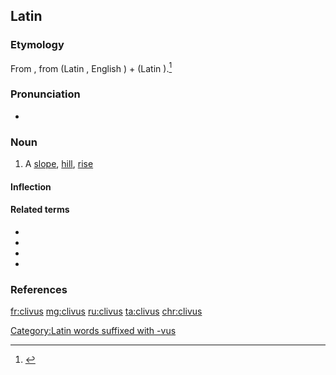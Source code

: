 ==Latin==
===Etymology===
From {{etyl|ine-pro|la}} {{m|ine-pro||*ḱleywós}}, from {{etyl|ine-pro|la}} {{m|ine-pro|*ḱley-||to lean}} (Latin {{m|la|clīnō}}, English {{term|lean|lang=en}}) + {{m|ine-pro|*-wós}} (Latin {{m|la|-vus}}).<ref>{{R:Online Etymology Dictionary|declivity}}</ref>

===Pronunciation===
* {{la-pronunc|clīvus}}

===Noun===
{{la-noun|clīvus|clivi|clīvī|m|second}}

# A [[slope]], [[hill]], [[rise]]

====Inflection====
{{la-decl-2nd|clīv}}

====Related terms====
* {{l|la|clīnātus}}
* {{l|la|clīnō}}
* {{l|la|clīvōsus}}
* {{l|la|clīvulus}}

===References===
<references/> 

[[fr:clivus]]
[[mg:clivus]]
[[ru:clivus]]
[[ta:clivus]]
[[chr:clivus]]
[[Category:Latin words suffixed with -vus]]